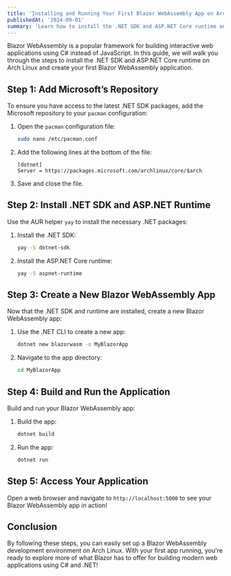 ```yaml
---
title: 'Installing and Running Your First Blazor WebAssembly App on Arch Linux'
publishedAt: '2024-09-01'
summary: 'Learn how to install the .NET SDK and ASP.NET Core runtime on Arch Linux, and create your first Blazor WebAssembly app.'
---
```


Blazor WebAssembly is a popular framework for building interactive web applications using C# instead of JavaScript. In this guide, we will walk you through the steps to install the .NET SDK and ASP.NET Core runtime on Arch Linux and create your first Blazor WebAssembly application.

## Step 1: Add Microsoft’s Repository

To ensure you have access to the latest .NET SDK packages, add the Microsoft repository to your `pacman` configuration:

1. Open the `pacman` configuration file:

    ```bash
    sudo nano /etc/pacman.conf
    ```

2. Add the following lines at the bottom of the file:

    ```plaintext
    [dotnet]
    Server = https://packages.microsoft.com/archlinux/core/$arch
    ```

3. Save and close the file.

## Step 2: Install .NET SDK and ASP.NET Runtime

Use the AUR helper `yay` to install the necessary .NET packages:

1. Install the .NET SDK:

    ```bash
    yay -S dotnet-sdk
    ```

2. Install the ASP.NET Core runtime:

    ```bash
    yay -S aspnet-runtime
    ```

## Step 3: Create a New Blazor WebAssembly App

Now that the .NET SDK and runtime are installed, create a new Blazor WebAssembly app:

1. Use the .NET CLI to create a new app:

    ```bash
    dotnet new blazorwasm -o MyBlazorApp
    ```

2. Navigate to the app directory:

    ```bash
    cd MyBlazorApp
    ```

## Step 4: Build and Run the Application

Build and run your Blazor WebAssembly app:

1. Build the app:

    ```bash
    dotnet build
    ```

2. Run the app:

    ```bash
    dotnet run
    ```

## Step 5: Access Your Application

Open a web browser and navigate to `http://localhost:5000` to see your Blazor WebAssembly app in action!

## Conclusion

By following these steps, you can easily set up a Blazor WebAssembly development environment on Arch Linux. With your first app running, you're ready to explore more of what Blazor has to offer for building modern web applications using C# and .NET!

